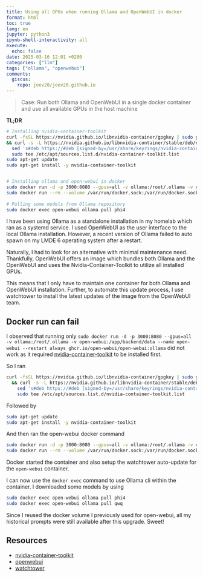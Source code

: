 ```yaml
---
title: Using all GPUs when running Ollama and OpenWebUI in docker 
format: html
toc: true
lang: en
jupyter: python3
ipynb-shell-interactivity: all
execute:
  echo: false
date: 2025-03-16 12:01 +0200
categories: ["llm"]
tags: ["ollama", "openwebui"]
comments:
  giscus:
    repo: jeev20/jeev20.github.io
---
```



> Case: Run both Ollama and OpenWebUI in a single docker container and use all available GPUs in the host machine


**TL;DR**
```.bash
# Installing nvidia-container-toolkit
curl -fsSL https://nvidia.github.io/libnvidia-container/gpgkey | sudo gpg --dearmor -o /usr/share/keyrings/nvidia-container-toolkit-keyring.gpg \
&& curl -s -L https://nvidia.github.io/libnvidia-container/stable/deb/nvidia-container-toolkit.list | \
  sed 's#deb https://#deb [signed-by=/usr/share/keyrings/nvidia-container-toolkit-keyring.gpg] https://#g' | \
  sudo tee /etc/apt/sources.list.d/nvidia-container-toolkit.list
sudo apt-get update
sudo apt-get install -y nvidia-container-toolkit


# Installing ollama and open-webui in docker
sudo docker run -d -p 3000:8080 --gpus=all -v ollama:/root/.ollama -v open-webui:/app/backend/data --name open-webui --restart always ghcr.io/open-webui/open-webui:ollama
sudo docker run --rm --volume /var/run/docker.sock:/var/run/docker.sock containrrr/watchtower --run-once open-webui
 
# Pulling some models from Ollama repository
sudo docker exec open-webui ollama pull phi4
```



I have been using Ollama as a standalone installation in my homelab which ran as a systemd service. I used OpenWebUI as the user interface to the local Ollama installation. However, a recent version of Ollama failed to auto spawn on my LMDE 6 operating system after a restart. 

Naturally, I had to look for an alternative with minimal maintenance need. Thankfully, OpenWebUI offers an image which bundles both Ollama and the OpenWebUI and uses the Nvidia-Container-Toolkit to utilize all installed GPUs. 

This means that I only have to maintain one container for both Ollama and OpenWebUI installation. Further, to automate this update process, I use watchtower to install the latest updates of the image from the OpenWebUI team. 

## Docker run can fail
I observed that running only `sudo docker run -d -p 3000:8080 --gpus=all -v ollama:/root/.ollama -v open-webui:/app/backend/data --name open-webui --restart always ghcr.io/open-webui/open-webui:ollama` did not work as it required [nvidia-container-toolkit](https://docs.nvidia.com/datacenter/cloud-native/container-toolkit/latest/install-guide.html) to be installed first. 

So I ran 

```.bash
curl -fsSL https://nvidia.github.io/libnvidia-container/gpgkey | sudo gpg --dearmor -o /usr/share/keyrings/nvidia-container-toolkit-keyring.gpg \
  && curl -s -L https://nvidia.github.io/libnvidia-container/stable/deb/nvidia-container-toolkit.list | \
    sed 's#deb https://#deb [signed-by=/usr/share/keyrings/nvidia-container-toolkit-keyring.gpg] https://#g' | \
    sudo tee /etc/apt/sources.list.d/nvidia-container-toolkit.list
```

Followed by

```.bash
sudo apt-get update
sudo apt-get install -y nvidia-container-toolkit
```

And then ran the open-webui docker command

```.bash
sudo docker run -d -p 3000:8080 --gpus=all -v ollama:/root/.ollama -v open-webui:/app/backend/data --name open-webui --restart always ghcr.io/open-webui/open-webui:ollama
sudo docker run --rm --volume /var/run/docker.sock:/var/run/docker.sock containrrr/watchtower --run-once open-webui
```

Docker started the container and also setup the watchtower auto-update for the `open-webui` container. 

I can now use the `docker exec` command to use Ollama cli within the container. I downloaded some models by using

```.bash
sudo docker exec open-webui ollama pull phi4
sudo docker exec open-webui ollama pull qwq
```

Since I reused the docker volume I previously used for open-webui, all my historical prompts were still available after this upgrade. Sweet! 


## Resources
* [nvidia-container-toolkit](https://docs.nvidia.com/datacenter/cloud-native/container-toolkit/latest/install-guide.html)
* [openwebui](https://github.com/open-webui/open-webui)
* [watchtower](https://github.com/containrrr/watchtower)